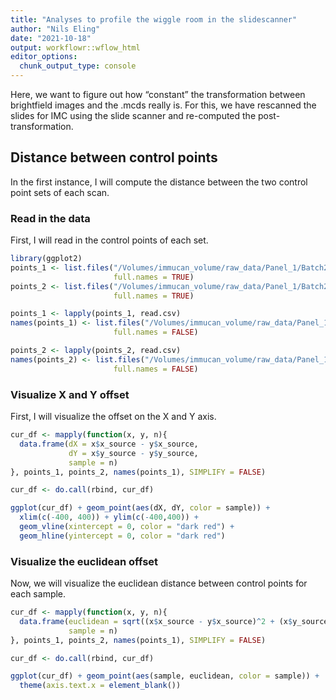 ```yaml
---
title: "Analyses to profile the wiggle room in the slidescanner"
author: "Nils Eling"
date: "2021-10-18"
output: workflowr::wflow_html
editor_options:
  chunk_output_type: console
---
```


Here, we want to figure out how "constant" the transformation between 
brightfield images and the .mcds really is.
For this, we have rescanned the slides for IMC using the slide scanner and 
re-computed the post-transformation.

## Distance between control points

In the first instance, I will compute the distance between the two control point
sets of each scan.

### Read in the data

First, I will read in the control points of each set.

```r
library(ggplot2)
points_1 <- list.files("/Volumes/immucan_volume/raw_data/Panel_1/Batch20210304_workflow_paper/IF_regions_validations/control_points_posttransformation/",
                       full.names = TRUE)
points_2 <- list.files("/Volumes/immucan_volume/raw_data/Panel_1/Batch20210304_workflow_paper/IF_regions_validations/control_points_posttransformation_2/",
                       full.names = TRUE)

points_1 <- lapply(points_1, read.csv)
names(points_1) <- list.files("/Volumes/immucan_volume/raw_data/Panel_1/Batch20210304_workflow_paper/IF_regions_validations/control_points_posttransformation/",
                       full.names = FALSE)

points_2 <- lapply(points_2, read.csv)
names(points_2) <- list.files("/Volumes/immucan_volume/raw_data/Panel_1/Batch20210304_workflow_paper/IF_regions_validations/control_points_posttransformation_2/",
                       full.names = FALSE)
```

### Visualize X and Y offset

First, I will visualize the offset on the X and Y axis.

```r
cur_df <- mapply(function(x, y, n){
  data.frame(dX = x$x_source - y$x_source,
             dY = x$y_source - y$y_source,
             sample = n)
}, points_1, points_2, names(points_1), SIMPLIFY = FALSE)

cur_df <- do.call(rbind, cur_df)

ggplot(cur_df) + geom_point(aes(dX, dY, color = sample)) + 
  xlim(c(-400, 400)) + ylim(c(-400,400)) + 
  geom_vline(xintercept = 0, color = "dark red") + 
  geom_hline(yintercept = 0, color = "dark red")
```

### Visualize the euclidean offset

Now, we will visualize the euclidean distance between control points for each 
sample.

```r
cur_df <- mapply(function(x, y, n){
  data.frame(euclidean = sqrt((x$x_source - y$x_source)^2 + (x$y_source - y$y_source)^2),
             sample = n)
}, points_1, points_2, names(points_1), SIMPLIFY = FALSE)

cur_df <- do.call(rbind, cur_df)

ggplot(cur_df) + geom_point(aes(sample, euclidean, color = sample)) +
  theme(axis.text.x = element_blank())
```

